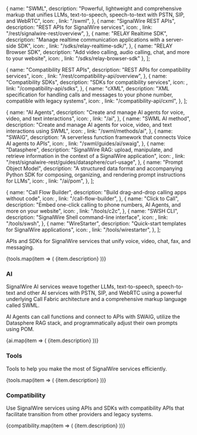 

  {
    name: "SWML",
    description: "Powerful, lightweight and comprehensive markup that unifies LLMs, text-to-speech, speech-to-text with PSTN, SIP, and WebRTC",
    icon: <MdCode />,
    link: "/swml",
  },
  {
    name: "SignalWire REST APIs",
    description: "REST APIs for SignalWire services",
    icon: <TbApi />,
    link: "/rest/signalwire-rest/overview",
  },
  {
    name: "RELAY Realtime SDK",
    description: "Manage realtime communication applications with a server-side SDK",
    icon: <FaServer />,
    link: "/sdks/relay-realtime-sdk/",
  },
  {
    name: "RELAY Browser SDK",
    description: "Add video calling, audio calling, chat, and more to your website",
    icon: <MdWebAsset />,
    link: "/sdks/relay-browser-sdk"
  },
];

  {
    name: "Compatibility REST APIs",
    description: "REST APIs for compatibility services",
    icon: <TbApi />,
    link: "/rest/compatibility-api/overview",
  },
  {
    name: "Compatibility SDKs",
    description: "SDKs for compatibility services",
    icon: <FaServer />,
    link: "/compatibility-api/sdks",
  },
  {
    name: "cXML",
    description: "XML specification for handling calls and messages to your phone number, compatible with legacy systems",
    icon: <MdOutlineCode />,
    link: "/compatibility-api/cxml",
  },
];

  {
    name: "AI Agents",
    description: "Create and manage AI agents for voice, video, and text interactions",
    icon: <FaRobot />,
    link: "/ai",
  },
  {
    name: "SWML AI method",
    description: "Create and manage AI agents for voice, video, and text interactions using SWML",
    icon: <FaRobot />,
    link: "/swml/methods/ai",
  },
  {
    name: "SWAIG",
    description: "A serverless function framework that connects Voice AI agents to APIs",
    icon: <PiMagicWand />,
    link: "/swml/guides/ai/swaig",
  },
  {
    name: "Datasphere",
    description: "SignalWire RAG: upload, manipulate, and retrieve information in the context of a SignalWire application",
    icon: <PiDatabase />,
    link: "/rest/signalwire-rest/guides/datasphere/curl-usage",
  },
  {
    name: "Prompt Object Model",
    description: "A structured data format and accompanying Python SDK for composing, organizing, and rendering prompt instructions for LLMs",
    icon: <MdOutlineCode />,
    link: "/ai/pom",
  },
];

  {
    name: "Call Flow Builder",
    description: "Build drag-and-drop calling apps without code",
    icon: <PiTreeStructure />,
    link: "/call-flow-builder",
  },
  {
    name: "Click to Call",
    description: "Embed one-click calling to phone numbers, AI Agents, and more on your website",
    icon: <TbClick />,
    link: "/tools/c2c",
  },
  {
    name: "SWSH CLI",
    description: "SignalWire Shell command-line interface",
    icon: <MdOutlineCode />,
    link: "/tools/swsh",
  },
  {
    name: "WireStarter",
    description: "Quick-start templates for SignalWire applications",
    icon: <FaMagic />,
    link: "/tools/wirestarter",
  },
];

APIs and SDKs for SignalWire services that unify voice, video, chat, fax, and messaging. 

<CardGroup cols={4}>
{tools.map(item => (
  <Card 
    key={item.name}
    title={item.name} 
    href={item.link}
    icon={item.icon}
  >
    {item.description}
  </Card>
))}
</CardGroup>

### AI

SignalWire AI services weave together LLMs, text-to-speech, speech-to-text and other AI services with PSTN, SIP, and WebRTC 
using a powerful underlying Call Fabric architecture and a comprehensive markup language called SWML.

AI Agents can call functions and connect to APIs with <Tooltips tip="SignalWire AI Gateway">SWAIG</Tooltips>, 
utilize the Datasphere <Tooltips tip="Retrieval Automated Generation">RAG</Tooltips> stack,
and programmatically adjust their own prompts using <Tooltips tip="Prompt Object Model">POM</Tooltips>.

<CardGroup cols={3}>
{ai.map(item => (
  <Card 
    key={item.name}
    title={item.name} 
    href={item.link}
    icon={item.icon}
  >
    {item.description}
  </Card>
))}
</CardGroup>


### Tools

Tools to help you make the most of SignalWire services efficiently.

<CardGroup cols={4}>
{tools.map(item => (
  <Card 
    key={item.name}
    title={item.name} 
    href={item.link}
    icon={item.icon}
  >
    {item.description}
  </Card>
))}
</CardGroup>

### Compatibility

Use SignalWire services using APIs and SDKs with compatibility APIs that facilitate transition from other providers and legacy systems. 

<CardGroup cols={3}>
{compatibility.map(item => (
  <Card 
    key={item.name}
    title={item.name} 
    href={item.link}
    icon={item.icon}
  >
    {item.description}
  </Card>
))}
</CardGroup>
